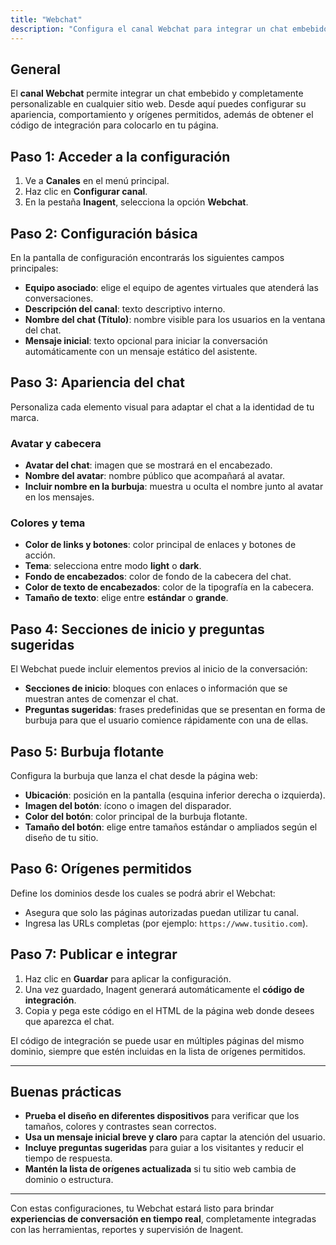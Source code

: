```yaml
---
title: "Webchat"
description: "Configura el canal Webchat para integrar un chat embebido y personalizable en tu sitio web."
---
```


## General

El **canal Webchat** permite integrar un chat embebido y completamente personalizable en cualquier sitio web. Desde aquí puedes configurar su apariencia, comportamiento y orígenes permitidos, además de obtener el código de integración para colocarlo en tu página.

## Paso 1: Acceder a la configuración

1. Ve a **Canales** en el menú principal.  
2. Haz clic en **Configurar canal**.  
3. En la pestaña **Inagent**, selecciona la opción **Webchat**.

## Paso 2: Configuración básica

En la pantalla de configuración encontrarás los siguientes campos principales:

- **Equipo asociado**: elige el equipo de agentes virtuales que atenderá las conversaciones.  
- **Descripción del canal**: texto descriptivo interno.  
- **Nombre del chat (Título)**: nombre visible para los usuarios en la ventana del chat.  
- **Mensaje inicial**: texto opcional para iniciar la conversación automáticamente con un mensaje estático del asistente.  

## Paso 3: Apariencia del chat

Personaliza cada elemento visual para adaptar el chat a la identidad de tu marca.

### Avatar y cabecera
- **Avatar del chat**: imagen que se mostrará en el encabezado.  
- **Nombre del avatar**: nombre público que acompañará al avatar.  
- **Incluir nombre en la burbuja**: muestra u oculta el nombre junto al avatar en los mensajes.  

### Colores y tema
- **Color de links y botones**: color principal de enlaces y botones de acción.  
- **Tema**: selecciona entre modo **light** o **dark**.  
- **Fondo de encabezados**: color de fondo de la cabecera del chat.  
- **Color de texto de encabezados**: color de la tipografía en la cabecera.  
- **Tamaño de texto**: elige entre **estándar** o **grande**.

## Paso 4: Secciones de inicio y preguntas sugeridas

El Webchat puede incluir elementos previos al inicio de la conversación:

- **Secciones de inicio**: bloques con enlaces o información que se muestran antes de comenzar el chat.  
- **Preguntas sugeridas**: frases predefinidas que se presentan en forma de burbuja para que el usuario comience rápidamente con una de ellas.

## Paso 5: Burbuja flotante

Configura la burbuja que lanza el chat desde la página web:

- **Ubicación**: posición en la pantalla (esquina inferior derecha o izquierda).  
- **Imagen del botón**: ícono o imagen del disparador.  
- **Color del botón**: color principal de la burbuja flotante.  
- **Tamaño del botón**: elige entre tamaños estándar o ampliados según el diseño de tu sitio.

## Paso 6: Orígenes permitidos

Define los dominios desde los cuales se podrá abrir el Webchat:

- Asegura que solo las páginas autorizadas puedan utilizar tu canal.  
- Ingresa las URLs completas (por ejemplo: `https://www.tusitio.com`).

## Paso 7: Publicar e integrar

1. Haz clic en **Guardar** para aplicar la configuración.  
2. Una vez guardado, Inagent generará automáticamente el **código de integración**.  
3. Copia y pega este código en el HTML de la página web donde desees que aparezca el chat.

<Callout type="tip">
El código de integración se puede usar en múltiples páginas del mismo dominio, siempre que estén incluidas en la lista de orígenes permitidos.
</Callout>

---

## Buenas prácticas

- **Prueba el diseño en diferentes dispositivos** para verificar que los tamaños, colores y contrastes sean correctos.  
- **Usa un mensaje inicial breve y claro** para captar la atención del usuario.  
- **Incluye preguntas sugeridas** para guiar a los visitantes y reducir el tiempo de respuesta.  
- **Mantén la lista de orígenes actualizada** si tu sitio web cambia de dominio o estructura.  

---

Con estas configuraciones, tu Webchat estará listo para brindar **experiencias de conversación en tiempo real**, completamente integradas con las herramientas, reportes y supervisión de Inagent.
